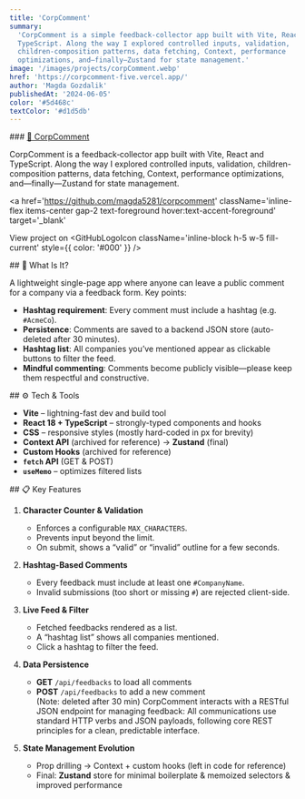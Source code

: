 ```yaml
---
title: 'CorpComment'
summary:
  'CorpComment is a simple feedback‐collector app built with Vite, React and
  TypeScript. Along the way I explored controlled inputs, validation,
  children-composition patterns, data fetching, Context, performance
  optimizations, and—finally—Zustand for state management.'
image: '/images/projects/corpComment.webp'
href: 'https://corpcomment-five.vercel.app/'
author: 'Magda Gozdalik'
publishedAt: '2024-06-05'
color: '#5d468c'
textColor: '#d1d5db'
---
```


<Section className="card-shadow secondary-bg">
### <a href="https://corpcomment-five.vercel.app/" className='mt-10 text-2xl text-foreground hover:text-accent-foreground sm:text-3xl lg:text-4xl' target='_blank'> 🔗  CorpComment</a>

CorpComment is a feedback‐collector app built with Vite, React and TypeScript.
Along the way I explored controlled inputs, validation, children-composition
patterns, data fetching, Context, performance optimizations, and—finally—Zustand
for state management.

<a
  href='https://github.com/magda5281/corpcomment'
  className='inline-flex items-center gap-2 text-foreground hover:text-accent-foreground'
  target='_blank'
>
  <span>View project on </span>
  <GitHubLogoIcon
    className='inline-block h-5 w-5 fill-current'
    style={{ color: '#000' }}
  />
</a>
</Section>

<Section className="card-shadow secondary-bg">
## 🤔 What Is It?

A lightweight single-page app where anyone can leave a public comment for a
company via a feedback form. Key points:

- **Hashtag requirement**: Every comment must include a hashtag (e.g.
  `#AcmeCo`).
- **Persistence**: Comments are saved to a backend JSON store (auto-deleted
  after 30 minutes).
- **Hashtag list**: All companies you’ve mentioned appear as clickable buttons
  to filter the feed.
- **Mindful commenting**: Comments become publicly visible—please keep them
  respectful and constructive.

</Section>

<Section className="card-shadow secondary-bg">
## ⚙️ Tech & Tools

- **Vite** – lightning-fast dev and build tool
- **React 18 + TypeScript** – strongly-typed components and hooks
- **CSS** – responsive styles (mostly hard-coded in px for brevity)
- **Context API** (archived for reference) → **Zustand** (final)
- **Custom Hooks** (archived for reference)
- **`fetch` API** (GET & POST)
- **`useMemo`** – optimizes filtered lists

</Section>

<Section className="card-shadow secondary-bg">
## 📋 Key Features

1. **Character Counter & Validation**

   - Enforces a configurable `MAX_CHARACTERS`.
   - Prevents input beyond the limit.
   - On submit, shows a “valid” or “invalid” outline for a few seconds.

2. **Hashtag-Based Comments**

   - Every feedback must include at least one `#CompanyName`.
   - Invalid submissions (too short or missing `#`) are rejected client-side.

3. **Live Feed & Filter**

   - Fetched feedbacks rendered as a list.
   - A “hashtag list” shows all companies mentioned.
   - Click a hashtag to filter the feed.

4. **Data Persistence**

   - **GET** `/api/feedbacks` to load all comments
   - **POST** `/api/feedbacks` to add a new comment  
      (Note: deleted after 30 min) CorpComment interacts with a RESTful JSON
     endpoint for managing feedback: All communications use standard HTTP verbs
     and JSON payloads, following core REST principles for a clean, predictable
     interface.

5. **State Management Evolution**
   - Prop drilling -> Context + custom hooks (left in code for reference)
   - Final: **Zustand** store for minimal boilerplate & memoized selectors &
     improved performance

</Section>
